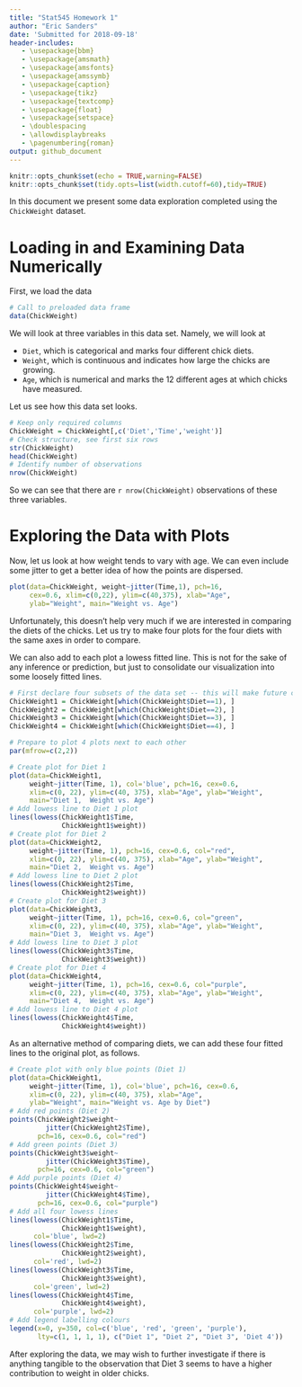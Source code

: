 ```yaml
---
title: "Stat545 Homework 1"
author: "Eric Sanders"
date: 'Submitted for 2018-09-18'
header-includes:
   - \usepackage{bbm}
   - \usepackage{amsmath}
   - \usepackage{amsfonts}
   - \usepackage{amssymb}
   - \usepackage{caption}
   - \usepackage{tikz}
   - \usepackage{textcomp}
   - \usepackage{float}
   - \usepackage{setspace}
   - \doublespacing
   - \allowdisplaybreaks
   - \pagenumbering{roman}
output: github_document
---
```


```r
knitr::opts_chunk$set(echo = TRUE,warning=FALSE)
knitr::opts_chunk$set(tidy.opts=list(width.cutoff=60),tidy=TRUE)
```

In this document we present some data exploration completed using the `ChickWeight` dataset.

# Loading in and Examining Data Numerically

First, we load the data

```r
# Call to preloaded data frame
data(ChickWeight)
```

We will look at three variables in this data set. Namely, we will look at

* `Diet`, which is categorical and marks four different chick diets.
* `Weight`, which is continuous and indicates how large the chicks are growing.
* `Age`, which is numerical and marks the 12 different ages at which chicks have measured.

Let us see how this data set looks.

```r
# Keep only required columns
ChickWeight = ChickWeight[,c('Diet','Time','weight')]
# Check structure, see first six rows
str(ChickWeight)
head(ChickWeight)
# Identify number of observations
nrow(ChickWeight)
```

So we can see that there are `r nrow(ChickWeight)` observations of these three variables.

# Exploring the Data with Plots

Now, let us look at how weight tends to vary with age. We can even include some jitter to get a better idea of how the points are dispersed.

```r
plot(data=ChickWeight, weight~jitter(Time,1), pch=16,
     cex=0.6, xlim=c(0,22), ylim=c(40,375), xlab="Age",
     ylab="Weight", main="Weight vs. Age")
```

Unfortunately, this doesn't help very much if we are interested in comparing the diets of the chicks. Let us try to make four plots for the four diets with the same axes in order to compare.

We can also add to each plot a lowess fitted line. This is not for the sake of any inference or prediction, but just to consolidate our visualization into some loosely fitted lines.

```r
# First declare four subsets of the data set -- this will make future code less bulky when we split into one of the for diets for a plot.
ChickWeight1 = ChickWeight[which(ChickWeight$Diet==1), ]
ChickWeight2 = ChickWeight[which(ChickWeight$Diet==2), ]
ChickWeight3 = ChickWeight[which(ChickWeight$Diet==3), ]
ChickWeight4 = ChickWeight[which(ChickWeight$Diet==4), ]

# Prepare to plot 4 plots next to each other
par(mfrow=c(2,2))

# Create plot for Diet 1
plot(data=ChickWeight1,
     weight~jitter(Time, 1), col='blue', pch=16, cex=0.6, 
     xlim=c(0, 22), ylim=c(40, 375), xlab="Age", ylab="Weight",
     main="Diet 1,  Weight vs. Age")
# Add lowess line to Diet 1 plot
lines(lowess(ChickWeight1$Time,
             ChickWeight1$weight))
# Create plot for Diet 2
plot(data=ChickWeight2,
     weight~jitter(Time, 1), pch=16, cex=0.6, col="red",
     xlim=c(0, 22), ylim=c(40, 375), xlab="Age", ylab="Weight",
     main="Diet 2,  Weight vs. Age")
# Add lowess line to Diet 2 plot
lines(lowess(ChickWeight2$Time,
             ChickWeight2$weight))
# Create plot for Diet 3
plot(data=ChickWeight3,
     weight~jitter(Time, 1), pch=16, cex=0.6, col="green",
     xlim=c(0, 22), ylim=c(40, 375), xlab="Age", ylab="Weight",
     main="Diet 3,  Weight vs. Age")
# Add lowess line to Diet 3 plot
lines(lowess(ChickWeight3$Time,
             ChickWeight3$weight))
# Create plot for Diet 4
plot(data=ChickWeight4,
     weight~jitter(Time, 1), pch=16, cex=0.6, col="purple",
     xlim=c(0, 22), ylim=c(40, 375), xlab="Age", ylab="Weight",
     main="Diet 4,  Weight vs. Age")
# Add lowess line to Diet 4 plot
lines(lowess(ChickWeight4$Time,
             ChickWeight4$weight))
```

As an alternative method of comparing diets, we can add these four fitted lines to the original plot, as follows.

```r
# Create plot with only blue points (Diet 1)
plot(data=ChickWeight1,
     weight~jitter(Time, 1), col='blue', pch=16, cex=0.6,
     xlim=c(0, 22), ylim=c(40, 375), xlab="Age", 
     ylab="Weight", main="Weight vs. Age by Diet")
# Add red points (Diet 2)
points(ChickWeight2$weight~
         jitter(ChickWeight2$Time),
       pch=16, cex=0.6, col="red")
# Add green points (Diet 3)
points(ChickWeight3$weight~
         jitter(ChickWeight3$Time),
       pch=16, cex=0.6, col="green")
# Add purple points (Diet 4)
points(ChickWeight4$weight~
         jitter(ChickWeight4$Time),
       pch=16, cex=0.6, col="purple")
# Add all four lowess lines
lines(lowess(ChickWeight1$Time,
             ChickWeight1$weight),
      col='blue', lwd=2)
lines(lowess(ChickWeight2$Time,
             ChickWeight2$weight),
      col='red', lwd=2)
lines(lowess(ChickWeight3$Time,
             ChickWeight3$weight),
      col='green', lwd=2)
lines(lowess(ChickWeight4$Time,
             ChickWeight4$weight),
      col='purple', lwd=2)
# Add legend labelling colours
legend(x=0, y=350, col=c('blue', 'red', 'green', 'purple'),
       lty=c(1, 1, 1, 1), c("Diet 1", "Diet 2", "Diet 3", 'Diet 4'))
```

After exploring the data, we may wish to further investigate if there is anything tangible to the observation that Diet 3 seems to have a higher contribution to weight in older chicks.